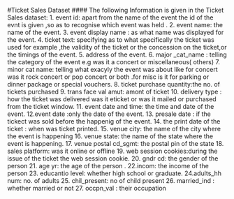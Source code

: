 #Ticket Sales Dataset
#### The following Information is given in the Ticket Sales dataset:
1. event id: apart from the name of the event the id of the evnt is given ,so as to recognise which event was held .
2. event name: the name of the event.
3. event display name : as what name was displayed for the event.
4. ticket text: specifying as to what specifically the ticket was used for example ,the validity of the ticket or the concession on the ticket,or the timings of the event.
5. address of the event.
6. major _cat_name : telling the category of the event e.g was it a concert or miscellaneous( others)
7. minor cat name: telling what exacyly the event was about like for concert was it rock concert or pop concert or both .for misc  is it for parking or dinner package or special vouchers.
8. ticket purchase quantity:the no. of tickets purchased
9. trans face val amut: amont of ticket
10. delivery type : how the ticket was delivered was it eticket or was it mailed  or purchased from the ticket window.
11. event date and time: the time and date of the event.
12.event date :only the date of the event.
13. presale date : if the tickect was sold before the happenig of the event.
14. the print date of the ticket : when was ticket printed.
15. venue city: the name of the city where the event is happening
16. venue state: the name of the state where the event is happening.
17. venue postal cd_sgmt: the postal pin of the state
18. sales platform: was it online or offline
19. web session cookies:during the issue of the ticket the web session cookie.
20. gndr cd: the gender of the person
21. age yr: the age of the person .
22.incom: the income of the person
23. educantio level: whether high school or graduate.
24.adults_hh num: no. of adults 
25. chil_present: no of child present
26. married_ind : whether married or not
27. occpn_val : their occupation
